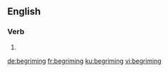
==English==

===Verb===
{{head|en|present participle}}

# {{present participle of|begrime|lang=en|nocat=1}}

[[de:begriming]]
[[fr:begriming]]
[[ku:begriming]]
[[vi:begriming]]